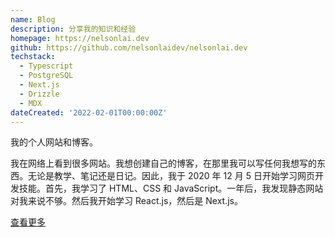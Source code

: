 ```yaml
---
name: Blog
description: 分享我的知识和经验
homepage: https://nelsonlai.dev
github: https://github.com/nelsonlaidev/nelsonlai.dev
techstack:
  - Typescript
  - PostgreSQL
  - Next.js
  - Drizzle
  - MDX
dateCreated: '2022-02-01T00:00:00Z'
---
```


我的个人网站和博客。

我在网络上看到很多网站。我想创建自己的博客，在那里我可以写任何我想写的东西。无论是教学、笔记还是日记。因此，我于 2020 年 12 月 5 日开始学习网页开发技能。首先，我学习了 HTML、CSS 和 JavaScript。一年后，我发现静态网站对我来说不够。然后我开始学习 React.js，然后是 Next.js。

[查看更多](/about)
